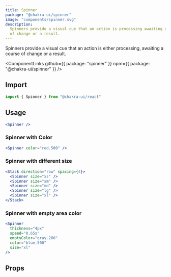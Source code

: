 ```yaml
---
title: Spinner
package: "@chakra-ui/spinner"
image: "components/spinner.svg"
description:
  Spinners provide a visual cue that an action is processing awaiting a course
  of change or a result.
---
```


Spinners provide a visual cue that an action is either processing, awaiting a
course of change or a result.

<ComponentLinks
  github={{ package: "spinner" }}
  npm={{ package: "@chakra-ui/spinner" }}
/>

<carbon-ad></carbon-ad>

## Import

```js
import { Spinner } from "@chakra-ui/react"
```

## Usage

```jsx
<Spinner />
```

### Spinner with Color

```jsx
<Spinner color="red.500" />
```

### Spinner with different size

```jsx
<Stack direction="row" spacing={4}>
  <Spinner size="xs" />
  <Spinner size="sm" />
  <Spinner size="md" />
  <Spinner size="lg" />
  <Spinner size="xl" />
</Stack>
```

### Spinner with empty area color

```jsx
<Spinner
  thickness="4px"
  speed="0.65s"
  emptyColor="gray.200"
  color="blue.500"
  size="xl"
/>
```

## Props

<PropsTable of="Spinner" />
